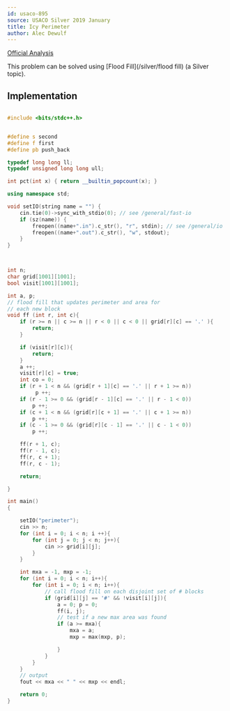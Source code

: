 ```yaml
---
id: usaco-895
source: USACO Silver 2019 January
title: Icy Perimeter
author: Alec Dewulf 
---
```


[Official Analysis](http://www.usaco.org/current/data/sol_perimeter_silver_jan19.html)

This problem can be solved using [Flood Fill](/silver/flood fill) (a Silver topic).

## Implementation

<LanguageSection>
<CPPSection>


```cpp

#include <bits/stdc++.h>


#define s second
#define f first
#define pb push_back

typedef long long ll;
typedef unsigned long long ull;

int pct(int x) { return __builtin_popcount(x); }

using namespace std;

void setIO(string name = "") {
	cin.tie(0)->sync_with_stdio(0); // see /general/fast-io
	if (sz(name)) {
		freopen((name+".in").c_str(), "r", stdin); // see /general/io
		freopen((name+".out").c_str(), "w", stdout);
	}
}



int n;
char grid[1001][1001];
bool visit[1001][1001];

int a, p;
// flood fill that updates perimeter and area for 
// each new block
void ff (int r, int c){
    if (r >= n || c >= n || r < 0 || c < 0 || grid[r][c] == '.' ){
        return;
    }

    if (visit[r][c]){
        return;
    }
    a ++;
    visit[r][c] = true;
    int co = 0;
    if (r + 1 < n && (grid[r + 1][c] == '.' || r + 1 >= n))
         p ++;
    if (r - 1 >= 0 && (grid[r - 1][c] == '.' || r - 1 < 0))
        p ++;
    if (c + 1 < n && (grid[r][c + 1] == '.' || c + 1 >= n))
        p ++;
    if (c - 1 >= 0 && (grid[r][c - 1] == '.' || c - 1 < 0))
        p ++;

    ff(r + 1, c);
    ff(r - 1, c);
    ff(r, c + 1);
    ff(r, c - 1);

    return;

}

int main()
{

    setIO("perimeter");
    cin >> n;
    for (int i = 0; i < n; i ++){
        for (int j = 0; j < n; j++){
            cin >> grid[i][j];
        }
    }

    int mxa = -1, mxp = -1;
    for (int i = 0; i < n; i++){
        for (int i = 0; i < n; i++){
            // call flood fill on each disjoint set of # blocks
            if (grid[i][j] == '#' && !visit[i][j]){
                a = 0; p = 0;
                ff(i, j);
                // test if a new max area was found
                if (a >= mxa){
                    mxa = a;
                    mxp = max(mxp, p);

                }
            }
        }
    }
    // output
    fout << mxa << " " << mxp << endl;

    return 0;
}

```

</CPPSection>
</LanguageSection>
